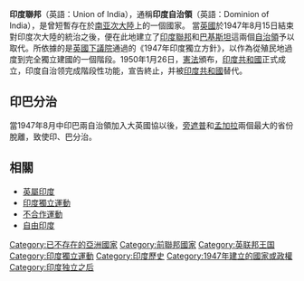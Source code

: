 {{unreferenced|time=2012-2-22}} 
{{noteTA
|1=zh-cn:乔治;zh-tw:喬治;zh-hk:佐治;
}}
{{Infobox Former Country
|native_name            = Union of India
|conventional_long_name = 印度聯邦
|common_name            = 印度
|
|continent              = 亞洲
|region                 = 南亞
|country                = 印度
|era                    = 冷戰
|status                 = 联邦
|status_text            = [[英联邦|英联邦]][[自治領|自治領]]
|empire                 = 
|government_type        = 君主立憲制
|
|<!--- 興亡, 事件, 年代與日期 --->
|
|year_start             = 1947年
|year_end               = 1950年
|
|year_exile_start       = 
|year_exile_end         = 
|
|event_start            = 獨立
|date_start             = 8月15日
|event_end              = 改為共和國
|date_end               = 1月26日
|
|event1                 = [[克什米爾戰爭|克什米爾戰爭]]
|date_event1            = 1947年-1948年
|event2                 = 
|date_event2            = 
|event3                 = 
|date_event3            = 
|event4                 = 
|date_event4            = 
|event5                 = 
|date_event5            = 
|event6                 = 
|date_event6            = 
|event7                 = 
|date_event7            = 
|event8                 = 
|date_event8            = 
|event9                 = 
|date_event9            = 
|
|event_pre              = 
|date_pre               = 
|event_post             = 
|date_post              = 
|
|<!--- 前任和繼任政治實體 --->
|p1                     = 英屬印度
|flag_p1                = British Raj Red Ensign.svg
|image_p1               = 
|p2                     = 
|flag_p2                = 
|p3                     = 
|flag_p3                = 
|p4                     = 
|flag_p4                = 
|p5                     = 
|flag_p5                = 
|s1                     = 印度共和國 
|flag_s1                = Flag of India.svg
|image_s1               = 
|s2                     = 
|flag_s2                = 
|s3                     = 
|flag_s3                = 
|s4                     = 
|flag_s4                = 
|s5                     = 
|flag_s5                = 
|
|image_flag             = Flag of India.svg 
|flag                   = 印度國旗
|flag_type              = 
|
|image_coat             = Emblem_of_India.svg
|symbol                 = 印度國徽
|symbol_type            = 
|
|image_map              = Location_India.svg
|image_map_caption      = 
|
|image_map2             = 
|image_map2_caption     = 
|
|capital                = 新德里
|capital_exile          = 
|latd= |latm= |latNS= |longd= |longm= |longEW= 
|
|national_motto         = 
|national_anthem        = 
|common_languages       = [[英語|英語]]、[[印地語|印地語]]
|religion               = 
|currency               = [[印度盧比|印度盧比]]
|
|<!--- 國家領導人 --->
|leader1                = [[佐治六世|佐治六世]]
|leader2                = 
|leader3                = 
|leader4                = 
|year_leader1           = 1947年-1950年
|year_leader2           = 
|year_leader3           = 
|year_leader4           = 
|title_leader           = [[印度國家元首列表|印度國王]]
|representative1        = [[路易斯·蒙巴頓，第一代緬甸的蒙巴頓伯爵|蒙巴頓伯爵]]
|representative2        = [[查克拉瓦爾蒂·拉賈戈巴拉查理|查克拉瓦爾蒂·拉賈戈巴拉查理]]
|representative3        = 
|representative4        = 
|year_representative1   = 1947年-1948年
|year_representative2   = 1948年-1950年
|year_representative3   = 
|year_representative4   = 
|title_representative   = 總督
|deputy1                = 贾瓦哈拉尔·尼赫鲁
|deputy2                = 
|deputy3                = 
|deputy4                = 
|year_deputy1           = 1947年-1950年
|year_deputy2           = 
|year_deputy3           = 
|year_deputy4           = 
|title_deputy           = 總理
|
|<!--- 立法機構 --->
|legislature            = 
|house1                 = 
|type_house1            = 
|house2                 = 
|type_house2            = 
|
|<!--- 面積和人口 --->
|stat_year1             =
|stat_area1             = 
|stat_pop1              = 
|stat_year2             = 
|stat_area2             = 
|stat_pop2              = 
|stat_year3             = 
|stat_area3             = 
|stat_pop3              = 
|stat_year4             = 
|stat_area4             = 
|stat_pop4              = 
|stat_year5             = 
|stat_area5             = 
|stat_pop5              = 
|footnotes              = 
}}

'''印度聯邦'''（英語：Union of India），通稱'''印度自治領'''（英語：Dominion of India），是曾短暫存在於[[南亚次大陸|南亚次大陸]]上的一個國家。
當[[英國|英國]]於1947年8月15日結束對印度次大陸的統治之後，便在此地建立了[[印度聯邦|印度聯邦]]和[[巴基斯坦自治領|巴基斯坦]]這兩個[[自治領|自治領]]予以取代。所依據的是[[英國下議院|英國下議院]]通過的《1947年印度獨立方針》，以作為從殖民地過度到完全獨立建國的一個階段。1950年1月26日，[[印度憲法|憲法]]頒布，[[印度共和國|印度共和國]]正式成立，印度自治领完成階段性功能，宣告終止，并被[[印度共和國|印度共和國]]替代。

== 印巴分治 ==
{{main|印巴分治}}
當1947年8月中印巴兩自治領加入大英國協以後，[[旁遮普|旁遮普]]和[[孟加拉|孟加拉]]兩個最大的省份脫離，致使印、巴分治。

== 相關 ==
* [[英屬印度|英屬印度]]
* [[印度獨立運動|印度獨立運動]]
* [[不合作運動|不合作運動]]
* [[自由印度|自由印度]]
{{英联邦王国}}


[[Category:已不存在的亞洲國家|Category:已不存在的亞洲國家]]
[[Category:前聯邦國家|Category:前聯邦國家]]
[[Category:英联邦王国|Category:英联邦王国]]
[[Category:印度獨立運動|Category:印度獨立運動]]
[[Category:印度歷史|Category:印度歷史]]
[[Category:1947年建立的國家或政權|Category:1947年建立的國家或政權]]
[[Category:印度独立之后|Category:印度独立之后]]